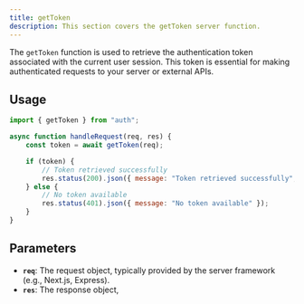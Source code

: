 ```yaml
---
title: getToken
description: This section covers the getToken server function.
---
```


The `getToken` function is used to retrieve the authentication token associated with the current user session. This token is essential for making authenticated requests to your server or external APIs.

## Usage

```javascript
import { getToken } from "auth";

async function handleRequest(req, res) {
	const token = await getToken(req);

	if (token) {
		// Token retrieved successfully
		res.status(200).json({ message: "Token retrieved successfully", token });
	} else {
		// No token available
		res.status(401).json({ message: "No token available" });
	}
}
```

## Parameters

- **`req`**: The request object, typically provided by the server framework (e.g., Next.js, Express).
- **`res`**: The response object,
